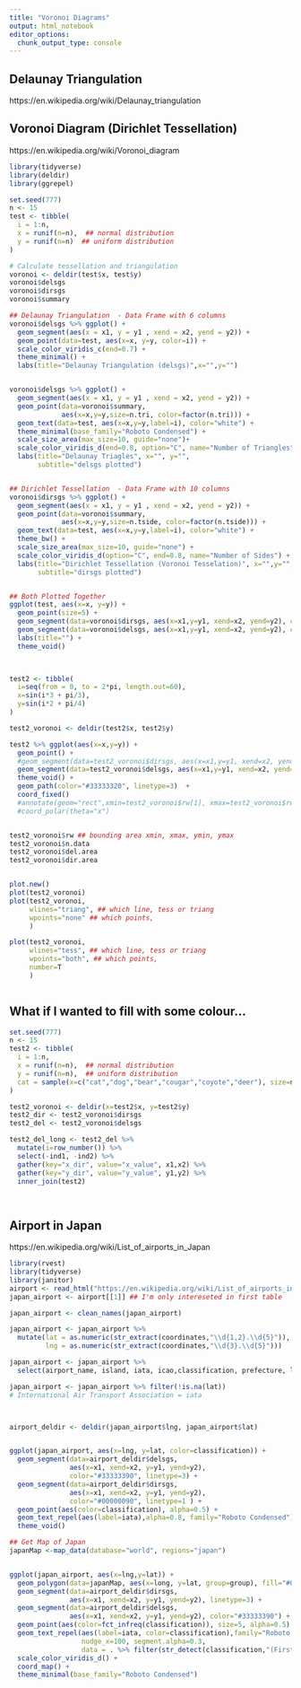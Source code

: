 ```yaml
---
title: "Voronoi Diagrams"
output: html_notebook
editor_options: 
  chunk_output_type: console
---
```



## Delaunay Triangulation 
https://en.wikipedia.org/wiki/Delaunay_triangulation


## Voronoi Diagram (Dirichlet Tessellation)
https://en.wikipedia.org/wiki/Voronoi_diagram

```r

library(tidyverse)
library(deldir)
library(ggrepel)

set.seed(777)
n <- 15
test <- tibble(
  i = 1:n,
  x = runif(n=n),  ## normal distribution
  y = runif(n=n)  ## uniform distribution
) 

# Calculate tessellation and triangulation
voronoi <- deldir(test$x, test$y)
voronoi$delsgs
voronoi$dirsgs
voronoi$summary

## Delaunay Triangulation  - Data Frame with 6 columns
voronoi$delsgs %>% ggplot() +
  geom_segment(aes(x = x1, y = y1 , xend = x2, yend = y2)) +
  geom_point(data=test, aes(x=x, y=y, color=i)) +
  scale_color_viridis_c(end=0.7) +
  theme_minimal() +
  labs(title="Delaunay Triangulation (delsgs)",x="",y="")


voronoi$delsgs %>% ggplot() +
  geom_segment(aes(x = x1, y = y1 , xend = x2, yend = y2)) +
  geom_point(data=voronoi$summary, 
             aes(x=x,y=y,size=n.tri, color=factor(n.tri))) +
  geom_text(data=test, aes(x=x,y=y,label=i), color="white") +
  theme_minimal(base_family="Roboto Condensed") +
  scale_size_area(max_size=10, guide="none")+
  scale_color_viridis_d(end=0.8, option="C", name="Number of Triangles") +
  labs(title="Delaunay Triagles", x="", y="", 
       subtitle="delsgs plotted")


## Dirichlet Tessellation  - Data Frame with 10 columns
voronoi$dirsgs %>% ggplot() +
  geom_segment(aes(x = x1, y = y1 , xend = x2, yend = y2)) +
  geom_point(data=voronoi$summary, 
             aes(x=x,y=y,size=n.tside, color=factor(n.tside))) +
  geom_text(data=test, aes(x=x,y=y,label=i), color="white") +
  theme_bw() +
  scale_size_area(max_size=10, guide="none") +
  scale_color_viridis_d(option="C", end=0.8, name="Number of Sides") +
  labs(title="Dirichlet Tessellation (Voronoi Tesselation)", x="",y="",
       subtitle="dirsgs plotted")


## Both Plotted Together
ggplot(test, aes(x=x, y=y)) +
  geom_point(size=5) +
  geom_segment(data=voronoi$dirsgs, aes(x=x1,y=y1, xend=x2, yend=y2), color="aquamarine4") +
  geom_segment(data=voronoi$delsgs, aes(x=x1,y=y1, xend=x2, yend=y2), color="chocolate2") +
  labs(title="") +
  theme_void()
  


test2 <- tibble(
  i=seq(from = 0, to = 2*pi, length.out=60),
  x=sin(i*3 + pi/3),
  y=sin(i*2 + pi/4)
)

test2_voronoi <- deldir(test2$x, test2$y)

test2 %>% ggplot(aes(x=x,y=y)) + 
  geom_point() +
  #geom_segment(data=test2_voronoi$dirsgs, aes(x=x1,y=y1, xend=x2, yend=y2), color="aquamarine4", alpha=0.3) +
  geom_segment(data=test2_voronoi$delsgs, aes(x=x1,y=y1, xend=x2, yend=y2), color="chocolate2", alpha=0.4) +
  theme_void() +
  geom_path(color="#33333320", linetype=3)  +
  coord_fixed()
  #annotate(geom="rect",xmin=test2_voronoi$rw[1], xmax=test2_voronoi$rw[2],ymin = test2_voronoi$rw[3], ymax=test2_voronoi$rw[4], fill=NA, color="aquamarine4") +
  #coord_polar(theta="x")


test2_voronoi$rw ## bounding area xmin, xmax, ymin, ymax
test2_voronoi$n.data
test2_voronoi$del.area
test2_voronoi$dir.area


plot.new()
plot(test2_voronoi)
plot(test2_voronoi, 
     wlines="triang", ## which line, tess or triang
     wpoints="none" ## which points, 
     )

plot(test2_voronoi, 
     wlines="tess", ## which line, tess or triang
     wpoints="both", ## which points, 
     number=T
     )



```


## What if I wanted to fill with some colour...

```r

set.seed(777)
n <- 15
test2 <- tibble(
  i = 1:n,
  x = runif(n=n),  ## normal distribution
  y = runif(n=n),  ## uniform distribution
  cat = sample(x=c("cat","dog","bear","cougar","coyote","deer"), size=n,replace=T)
) 

test2_voronoi <- deldir(x=test2$x, y=test2$y)
test2_dir <- test2_voronoi$dirsgs
test2_del <- test2_voronoi$delsgs

test2_del_long <- test2_del %>%
  mutate(i=row_number()) %>%
  select(-ind1, -ind2) %>%
  gather(key="x_dir", value="x_value", x1,x2) %>%
  gather(key="y_dir", value="y_value", y1,y2) %>%
  inner_join(test2)

  

```


## Airport in Japan
https://en.wikipedia.org/wiki/List_of_airports_in_Japan

```r

library(rvest)
library(tidyverse)
library(janitor)
airport <- read_html("https://en.wikipedia.org/wiki/List_of_airports_in_Japan") %>% html_table() 
japan_airport <- airport[[1]] ## I'm only intereseted in first table

japan_airport <- clean_names(japan_airport)

japan_airport <- japan_airport %>%
  mutate(lat = as.numeric(str_extract(coordinates,"\\d{1,2}.\\d{5}")),
         lng = as.numeric(str_extract(coordinates,"\\d{3}.\\d{5}")))

japan_airport <- japan_airport %>%
  select(airport_name, island, iata, icao,classification, prefecture, lat,lng )

japan_airport <- japan_airport %>% filter(!is.na(lat))
# International Air Transport Association = iata



airport_deldir <- deldir(japan_airport$lng, japan_airport$lat)


ggplot(japan_airport, aes(x=lng, y=lat, color=classification)) +
  geom_segment(data=airport_deldir$delsgs, 
               aes(x=x1, xend=x2, y=y1, yend=y2),
               color="#33333390", linetype=3) +
  geom_segment(data=airport_deldir$dirsgs, 
               aes(x=x1, xend=x2, y=y1, yend=y2),
               color="#00000090", linetype=1 ) +
  geom_point(aes(color=classification), alpha=0.5) +
  geom_text_repel(aes(label=iata),alpha=0.8, family="Roboto Condensed") + 
  theme_void() 

## Get Map of Japan
japanMap <-map_data(database="world", regions="japan")


ggplot(japan_airport, aes(x=lng,y=lat)) +
  geom_polygon(data=japanMap, aes(x=long, y=lat, group=group), fill="#00000090") +
  geom_segment(data=airport_deldir$dirsgs,
               aes(x=x1, xend=x2, y=y1, yend=y2), linetype=3) +
  geom_segment(data=airport_deldir$delsgs,
               aes(x=x1, xend=x2, y=y1, yend=y2), color="#33333390") +
  geom_point(aes(color=fct_infreq(classification)), size=5, alpha=0.5) +
  geom_text_repel(aes(label=iata, color=classification),family="Roboto Condensed", 
                  nudge_x=100, segment.alpha=0.3,
                  data = . %>% filter(str_detect(classification,"(First|Second)"))) +
  scale_color_viridis_d() +
  coord_map() +
  theme_minimal(base_family="Roboto Condensed")


```


